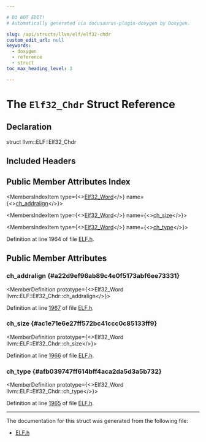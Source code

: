 ```yaml
---

# DO NOT EDIT!
# Automatically generated via docusaurus-plugin-doxygen by Doxygen.

slug: /api/structs/llvm/elf/elf32-chdr
custom_edit_url: null
keywords:
  - doxygen
  - reference
  - struct
toc_max_heading_level: 3

---
```





# The `Elf32_Chdr` Struct Reference

<DoxygenPage pluginConfig={pluginConfig}>



## Declaration

<CodeBlock>struct llvm::ELF::Elf32_Chdr</CodeBlock>

## Included Headers

<IncludesList>
<IncludesListItem
  filePath="llvm/BinaryFormat/ELF.h"
  permalink="/docs/api/files/include/include/llvm/include/llvm/binaryformat/elf-h"
  isLocal="true" />
</IncludesList>

## Public Member Attributes Index

<MembersIndex>

<MembersIndexItem
  type={<><a href="/docs/api/namespaces/llvm/elf/#a52f624470271b7177f8be9dd519daf61">Elf32&#95;Word</a></>}
  name={<><a href="#a22d9ef96ab89c4e0f5173abf6ee73331">ch&#95;addralign</a></>}>
</MembersIndexItem>

<MembersIndexItem
  type={<><a href="/docs/api/namespaces/llvm/elf/#a52f624470271b7177f8be9dd519daf61">Elf32&#95;Word</a></>}
  name={<><a href="#ac1e71e6e27ff572bc41ccc0c85133ff9">ch&#95;size</a></>}>
</MembersIndexItem>

<MembersIndexItem
  type={<><a href="/docs/api/namespaces/llvm/elf/#a52f624470271b7177f8be9dd519daf61">Elf32&#95;Word</a></>}
  name={<><a href="#afb039747ff614bff4aca2da5d3a5b732">ch&#95;type</a></>}>
</MembersIndexItem>

</MembersIndex>


Definition at line 1964 of file <a href="/docs/api/files/include/include/llvm/include/llvm/binaryformat/elf-h">ELF.h</a>.

<SectionDefinition>

## Public Member Attributes

### ch&#95;addralign {#a22d9ef96ab89c4e0f5173abf6ee73331}

<MemberDefinition
  prototype={<>Elf32&#95;Word llvm::ELF::Elf32&#95;Chdr::ch&#95;addralign</>}>

Definition at line <a href="/docs/api/files/include/include/llvm/include/llvm/binaryformat/elf-h/#l01967">1967</a> of file <a href="/docs/api/files/include/include/llvm/include/llvm/binaryformat/elf-h">ELF.h</a>.
</MemberDefinition>

### ch&#95;size {#ac1e71e6e27ff572bc41ccc0c85133ff9}

<MemberDefinition
  prototype={<>Elf32&#95;Word llvm::ELF::Elf32&#95;Chdr::ch&#95;size</>}>

Definition at line <a href="/docs/api/files/include/include/llvm/include/llvm/binaryformat/elf-h/#l01966">1966</a> of file <a href="/docs/api/files/include/include/llvm/include/llvm/binaryformat/elf-h">ELF.h</a>.
</MemberDefinition>

### ch&#95;type {#afb039747ff614bff4aca2da5d3a5b732}

<MemberDefinition
  prototype={<>Elf32&#95;Word llvm::ELF::Elf32&#95;Chdr::ch&#95;type</>}>

Definition at line <a href="/docs/api/files/include/include/llvm/include/llvm/binaryformat/elf-h/#l01965">1965</a> of file <a href="/docs/api/files/include/include/llvm/include/llvm/binaryformat/elf-h">ELF.h</a>.
</MemberDefinition>

</SectionDefinition>

<hr/>

The documentation for this struct was generated from the following file:

<ul>
<li><a href="/docs/api/files/include/include/llvm/include/llvm/binaryformat/elf-h">ELF.h</a></li>
</ul>

</DoxygenPage>
